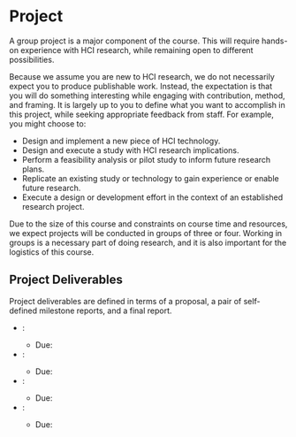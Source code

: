 
# Project

A group project is a major component of the course.
This will require hands-on experience with HCI research, while remaining open to different possibilities.

Because we assume you are new to HCI research, we do not necessarily expect you to produce publishable work.
Instead, the expectation is that you will do something interesting while engaging with contribution, method, and framing.
It is largely up to you to define what you want to accomplish in this project,
while seeking appropriate feedback from staff. For example, you might choose to:

- Design and implement a new piece of HCI technology.
- Design and execute a study with HCI research implications.
- Perform a feasibility analysis or pilot study to inform future research plans.
- Replicate an existing study or technology to gain experience or enable future research.
- Execute a design or development effort in the context of an established research project.

Due to the size of this course and constraints on course time and resources, we expect projects will be conducted in groups of three or four.
Working in groups is a necessary part of doing research, and it is also important for the logistics of this course.

## Project Deliverables

Project deliverables are defined in terms of a proposal, a pair of self-defined milestone reports, and a final report.

- <SiteLink linkKey={SiteLinks.assignmentsProjectProposalTop}/>:
  - Due: <AssignmentDueDateTime assignmentKey={calendarData.assignments.projectProposal} />
- <SiteLink linkKey={SiteLinks.assignmentsProjectMilestoneReport1Top}/>:
  - Due: <AssignmentDueDateTime assignmentKey={calendarData.assignments.projectMilestoneReport1} />
- <SiteLink linkKey={SiteLinks.assignmentsProjectMilestoneReport2Top}/>:
  - Due: <AssignmentDueDateTime assignmentKey={calendarData.assignments.projectMilestoneReport2} />
- <SiteLink linkKey={SiteLinks.assignmentsProjectFinalReportTop}/>:
  - Due: <AssignmentDueDateTime assignmentKey={calendarData.assignments.projectFinalReport} />
